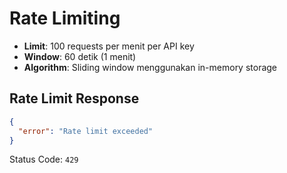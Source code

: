 # Rate Limiting

- **Limit**: 100 requests per menit per API key
- **Window**: 60 detik (1 menit)
- **Algorithm**: Sliding window menggunakan in-memory storage

## Rate Limit Response

```json
{
  "error": "Rate limit exceeded"
}
```

Status Code: `429`
